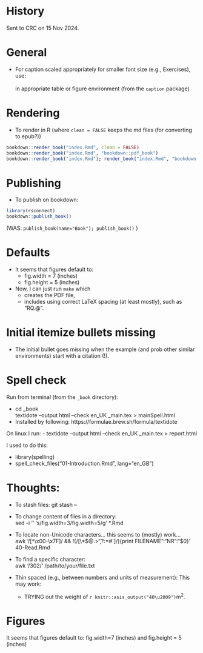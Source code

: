 # History

Sent to CRC on 15 Nov 2024.


# General

- For caption scaled appropriately for smaller font size (e.g., Exercises), use:  
    \captionsetup{font={Large,it}}  
  in appropriate table or figure environment (from the  `caption`  package)


# Rendering

- To render in R (where `clean = FALSE` keeps the md files (for converting to epub?))

```r
bookdown::render_book("index.Rmd", clean = FALSE)
bookdown::render_book("index.Rmd", "bookdown::pdf_book")
bookdown::render_book("index.Rmd"); render_book("index.Rmd", "bookdown::pdf_book")
```

# Publishing

- To publish on bookdown:

```r
library(rsconnect)
bookdown::publish_book()
```
(WAS: `publish_book(name="Book"); publish_book()` )


# Defaults

- It seems that figures default to:
  - fig.width = 7 (inches) 
  - fig.height = 5 (inches)

- Now, I can just run `make` which
  - creates the PDF file,
  - includes using correct LaTeX spacing (at least mostly), such as "RQ.\@ ".


# Initial  itemize  bullets missing

* The initial bullet goes missing when the example (and prob other similar environments) start with a citation (!).


# Spell check

Run from terminal (from the `_book` directory):
  
- cd _book  
  textidote --output html --check en_UK  _main.tex > mainSpell.html
- Installed by following: https://formulae.brew.sh/formula/textidote

On linux I run:
-  textidote --output html --check en_UK  _main.tex > report.html

I used to do this:

- library(spelling)
- spell_check_files("01-Introduction.Rmd", lang="en_GB")


# Thoughts:

- To stash files: git stash -- <filenames>
- To change content of files in a directory:  
  sed -i '' 's/fig.width=3/fig.width=5/g' *.Rmd

- To locate non-Unicode characters... this seems to (mostly) work...  
  awk '/[^\x00-\x7F]/ && !(/[\\*$@{.}>",?:\x271=#`]/){print FILENAME":"NR":"$0}' 40-Read.Rmd 

- To find a specific character:  
  awk '/\u0302/' /path/to/your/file.txt

- Thin spaced (e.g., between numbers and units of measurement): This may work:  
  - TRYING out the weight of `r knitr::asis_output("40\u2009")`m^2^.

# Figures

It seems that figures default to:
  fig.width=7 (inches) and fig.height = 5 (inches)


